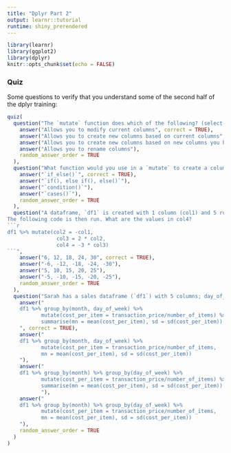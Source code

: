 ```yaml
---
title: "Dplyr Part 2"
output: learnr::tutorial
runtime: shiny_prerendered
---
```


```r
library(learnr)
library(ggplot2)
library(dplyr)
knitr::opts_chunk$set(echo = FALSE)
```


### Quiz

Some questions to verify that you understand some of the second half of the dplyr training:

```r
quiz(
  question("The `mutate` function does which of the following? (select all that apply)",
    answer("Allows you to modify current columns", correct = TRUE),
    answer("Allows you to create new columns based on current columns", correct = TRUE),
    answer("Allows you to create new columns based on new columns you have just created", correct = TRUE),
    answer("Allows you to rename columns"),
    random_answer_order = TRUE
  ),
  question("What function would you use in a `mutate` to create a column based on a conditional statement",
    answer("`if_else()`", correct = TRUE),
    answer("`if(), else if(), else()`"),
    answer("`condition()`"),
    answer("`cases()`"),
    random_answer_order = TRUE
  ),
  question("A dataframe, `df1` is created with 1 column (col1) and 5 rows, populated with the numbers 1-5.
The following code is then run. What are the values in col4?
```r
df1 %>% mutate(col2 = -col1,
                col3 = 2 * col2,
                col4 = -3 * col3)
```",
    answer("6, 12, 18, 24, 30", correct = TRUE),
    answer("-6, -12, -18, -24, -30"),
    answer("5, 10, 15, 20, 25"),
    answer("-5, -10, -15, -20, -25"),
    random_answer_order = TRUE
  ),
  question("Sarah has a sales dataframe (`df1`) with 5 columns; day_of_week, month, transaction_ID, transaction_price, number_of_items. She wants to find the mean and standard deviation of the average price per item in each transaction, per day of the week and month. Which code should she use?",
    answer("
    df1 %>% group_by(month, day_of_week) %>% 
           mutate(cost_per_item = transaction_price/number_of_items) %>%
           summarise(mn = mean(cost_per_item), sd = sd(cost_per_item))
    ", correct = TRUE),
    answer("
    df1 %>% group_by(month, day_of_week) %>% 
           mutate(cost_per_item = transaction_price/number_of_items,
           mn = mean(cost_per_item), sd = sd(cost_per_item))
    "),
    answer("
    df1 %>% group_by(month) %>% group_by(day_of_week) %>% 
           mutate(cost_per_item = transaction_price/number_of_items) %>%
           summarise(mn = mean(cost_per_item), sd = sd(cost_per_item))
           "),
    answer("
    df1 %>% group_by(month) %>% group_by(day_of_week) %>% 
           mutate(cost_per_item = transaction_price/number_of_items,
           mn = mean(cost_per_item), sd = sd(cost_per_item))
    "),
    random_answer_order = TRUE
  )
)
```

